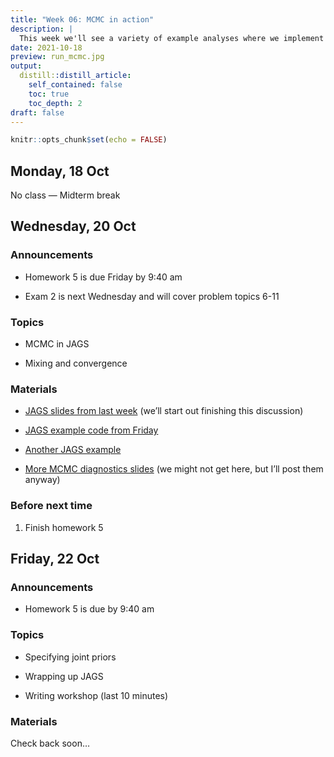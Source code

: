 ```yaml
---
title: "Week 06: MCMC in action"
description: |
  This week we'll see a variety of example analyses where we implement MCMC in JAGS. We'll also talk about some practical implementation issues.
date: 2021-10-18
preview: run_mcmc.jpg
output:
  distill::distill_article:
    self_contained: false
    toc: true
    toc_depth: 2
draft: false
---
```



```r
knitr::opts_chunk$set(echo = FALSE)
```

## Monday, 18 Oct

No class — Midterm break


## Wednesday, 20 Oct

### Announcements

- Homework 5 is due Friday by 9:40 am

- Exam 2 is next Wednesday and will cover problem topics 6-11

### Topics

- MCMC in JAGS

- Mixing and convergence

### Materials

- [JAGS slides from last week](https://aloy.github.io/stat340-notes-fa21/14-mcmc-jags.pdf) (we'll start out finishing this discussion)

- [JAGS example code from Friday](https://aloy.github.io/stat340-notes-fa21/14H-jags.html)

- [Another JAGS example](https://aloy.github.io/stat340-notes-fa21/15H-jags-two-sample.html)

- [More MCMC diagnostics slides](https://aloy.github.io/stat340-notes-fa21/15-mcmc-more-diagnostics.pdf) (we might not get here, but I'll post them anyway)

### Before next time

1. Finish homework 5



## Friday, 22 Oct

### Announcements

- Homework 5 is due by 9:40 am

### Topics

- Specifying joint priors

- Wrapping up JAGS

- Writing workshop (last 10 minutes)

### Materials

Check back soon...


